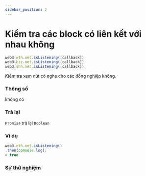 ```yaml
---
sidebar_position: 2
---
```


# Kiểm tra các block có liên kết với nhau không

```javascript
web3.eth.net.isListening([callback])
web3.bzz.net.isListening([callback])
web3.shh.net.isListening([callback])
```
Kiểm tra xem nút có nghe cho các đồng nghiệp không.
### Thông số
không có
### Trả lại
`Promise` trả lại `Boolean`
### Ví dụ
```javascript
web3.eth.net.isListening()
.then(console.log);
> true
```
### Sự thử nghiệm
<IsListening/>